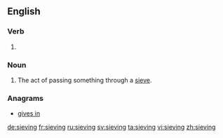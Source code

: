==English==

===Verb===
{{head|en|present participle}}

# {{present participle of|sieve|lang=en}}

===Noun===
{{en-noun}}

# The act of passing something through a [[sieve]].

===Anagrams===
* [[gives in#English|gives in]]

[[de:sieving]]
[[fr:sieving]]
[[ru:sieving]]
[[sv:sieving]]
[[ta:sieving]]
[[vi:sieving]]
[[zh:sieving]]
